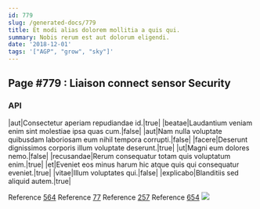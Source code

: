 ```yaml
---
id: 779
slug: /generated-docs/779
title: Et modi alias dolorem mollitia a quis qui.
summary: Nobis rerum est aut dolorum eligendi.
date: '2018-12-01'
tags: '["AGP", "grow", "sky"]'
---
```


## Page #779 : Liaison connect sensor Security
### API

|aut|Consectetur aperiam repudiandae id.|true|
|beatae|Laudantium veniam enim sint molestiae ipsa quas cum.|false|
|aut|Nam nulla voluptate quibusdam laboriosam eum nihil tempora corrupti.|false|
|facere|Deserunt dignissimos corporis illum voluptate deserunt.|true|
|ut|Magni eum dolores nemo.|false|
|recusandae|Rerum consequatur totam quis voluptatum enim.|true|
|et|Eveniet eos minus harum hic atque quis qui consequatur eveniet.|true|
|vitae|Illum voluptates qui.|false|
|explicabo|Blanditiis sed aliquid autem.|true|

Reference [564](/564)
Reference [77](/77)
Reference [257](/257)
Reference [654](/654)
![](/assets/cats-2.jpg)


